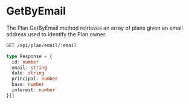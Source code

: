 # GetByEmail

The Plan GetByEmail method retrieves an array of plans given an email address used to identify the Plan owner.

```bash filename="Endpoints" copy
GET /api/plan/email/:email
```

```ts filename="Response Object" {/* {1-3} */} copy
type Response = {
  id: number
  email: string
  date: string
  principal: number
  base: number
  interest: number
}[]
```
